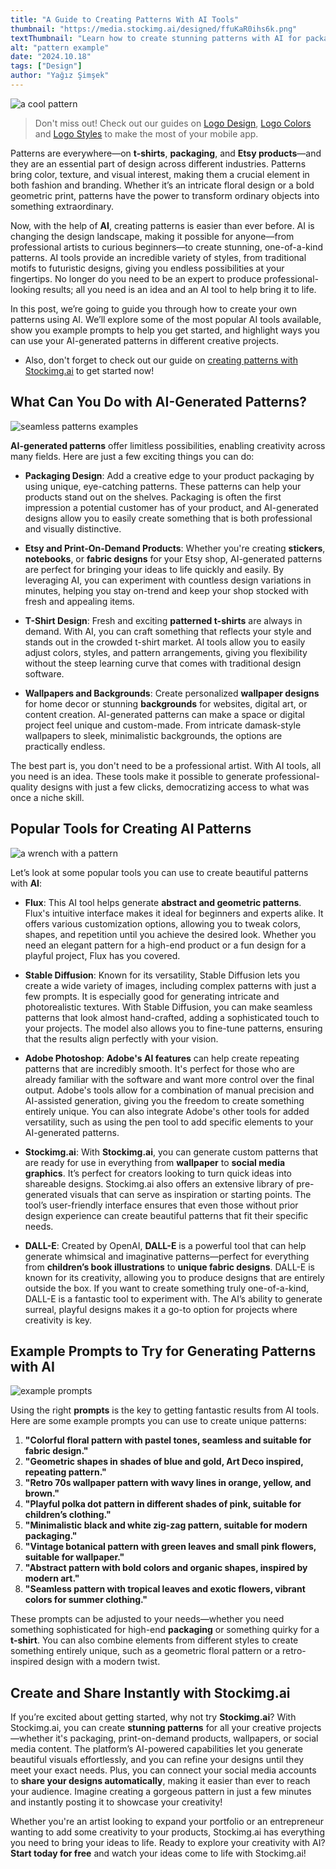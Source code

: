 ```yaml
---
title: "A Guide to Creating Patterns With AI Tools"
thumbnail: "https://media.stockimg.ai/designed/ffuKaR0ihs6k.png"
textThumbnail: "Learn how to create stunning patterns with AI for packaging, Etsy products, t-shirts, and more. Discover top AI tools and prompts to generate custom, creative designs effortlessly."
alt: "pattern example"
date: "2024.10.18"
tags: ["Design"]
author: "Yağız Şimşek"
---
```


![a cool pattern](https://media.stockimg.ai/designed/ffuKaR0ihs6k.png)

> Don't miss out! Check out our guides on [Logo Design](https://stockimg.ai/blog/logo-design), [Logo Colors](https://stockimg.ai/blog/logo-color) and [Logo Styles](https://stockimg.ai/blog/logo-styles) to make the most of your mobile app.

Patterns are everywhere—on **t-shirts**, **packaging**, and **Etsy products**—and they are an essential part of design across different industries. Patterns bring color, texture, and visual interest, making them a crucial element in both fashion and branding. Whether it’s an intricate floral design or a bold geometric print, patterns have the power to transform ordinary objects into something extraordinary.

Now, with the help of **AI**, creating patterns is easier than ever before. AI is changing the design landscape, making it possible for anyone—from professional artists to curious beginners—to create stunning, one-of-a-kind patterns. AI tools provide an incredible variety of styles, from traditional motifs to futuristic designs, giving you endless possibilities at your fingertips. No longer do you need to be an expert to produce professional-looking results; all you need is an idea and an AI tool to help bring it to life.

In this post, we’re going to guide you through how to create your own patterns using AI. We’ll explore some of the most popular AI tools available, show you example prompts to help you get started, and highlight ways you can use your AI-generated patterns in different creative projects.

- Also, don't forget to check out our guide on [creating patterns with Stockimg.ai]() to get started now! 

## What Can You Do with AI-Generated Patterns?

![seamless patterns examples](https://media.stockimg.ai/image/v2/VUFgZ-dueA32.png)

**AI-generated patterns** offer limitless possibilities, enabling creativity across many fields. Here are just a few exciting things you can do:

- **Packaging Design**: Add a creative edge to your product packaging by using unique, eye-catching patterns. These patterns can help your products stand out on the shelves. Packaging is often the first impression a potential customer has of your product, and AI-generated designs allow you to easily create something that is both professional and visually distinctive.

- **Etsy and Print-On-Demand Products**: Whether you're creating **stickers**, **notebooks**, or **fabric designs** for your Etsy shop, AI-generated patterns are perfect for bringing your ideas to life quickly and easily. By leveraging AI, you can experiment with countless design variations in minutes, helping you stay on-trend and keep your shop stocked with fresh and appealing items.

- **T-Shirt Design**: Fresh and exciting **patterned t-shirts** are always in demand. With AI, you can craft something that reflects your style and stands out in the crowded t-shirt market. AI tools allow you to easily adjust colors, styles, and pattern arrangements, giving you flexibility without the steep learning curve that comes with traditional design software.

- **Wallpapers and Backgrounds**: Create personalized **wallpaper designs** for home decor or stunning **backgrounds** for websites, digital art, or content creation. AI-generated patterns can make a space or digital project feel unique and custom-made. From intricate damask-style wallpapers to sleek, minimalistic backgrounds, the options are practically endless.

The best part is, you don't need to be a professional artist. With AI tools, all you need is an idea. These tools make it possible to generate professional-quality designs with just a few clicks, democratizing access to what was once a niche skill.

## Popular Tools for Creating AI Patterns

![a wrench with a pattern](https://media.stockimg.ai/image/v2/rwBLtlFGCHFb.png)

Let’s look at some popular tools you can use to create beautiful patterns with **AI**:

- **Flux**: This AI tool helps generate **abstract and geometric patterns**. Flux's intuitive interface makes it ideal for beginners and experts alike. It offers various customization options, allowing you to tweak colors, shapes, and repetition until you achieve the desired look. Whether you need an elegant pattern for a high-end product or a fun design for a playful project, Flux has you covered.

- **Stable Diffusion**: Known for its versatility, Stable Diffusion lets you create a wide variety of images, including complex patterns with just a few prompts. It is especially good for generating intricate and photorealistic textures. With Stable Diffusion, you can make seamless patterns that look almost hand-crafted, adding a sophisticated touch to your projects. The model also allows you to fine-tune patterns, ensuring that the results align perfectly with your vision.

- **Adobe Photoshop**: **Adobe's AI features** can help create repeating patterns that are incredibly smooth. It's perfect for those who are already familiar with the software and want more control over the final output. Adobe's tools allow for a combination of manual precision and AI-assisted generation, giving you the freedom to create something entirely unique. You can also integrate Adobe's other tools for added versatility, such as using the pen tool to add specific elements to your AI-generated patterns.

- **Stockimg.ai**: With **Stockimg.ai**, you can generate custom patterns that are ready for use in everything from **wallpaper** to **social media graphics**. It’s perfect for creators looking to turn quick ideas into shareable designs. Stockimg.ai also offers an extensive library of pre-generated visuals that can serve as inspiration or starting points. The tool’s user-friendly interface ensures that even those without prior design experience can create beautiful patterns that fit their specific needs.

- **DALL-E**: Created by OpenAI, **DALL-E** is a powerful tool that can help generate whimsical and imaginative patterns—perfect for everything from **children’s book illustrations** to **unique fabric designs**. DALL-E is known for its creativity, allowing you to produce designs that are entirely outside the box. If you want to create something truly one-of-a-kind, DALL-E is a fantastic tool to experiment with. The AI’s ability to generate surreal, playful designs makes it a go-to option for projects where creativity is key.

## Example Prompts to Try for Generating Patterns with AI

![example prompts](https://media.stockimg.ai/image/v2/waSvIXObs34Y.png)

Using the right **prompts** is the key to getting fantastic results from AI tools. Here are some example prompts you can use to create unique patterns:

1. **"Colorful floral pattern with pastel tones, seamless and suitable for fabric design."**
2. **"Geometric shapes in shades of blue and gold, Art Deco inspired, repeating pattern."**
3. **"Retro 70s wallpaper pattern with wavy lines in orange, yellow, and brown."**
4. **"Playful polka dot pattern in different shades of pink, suitable for children’s clothing."**
5. **"Minimalistic black and white zig-zag pattern, suitable for modern packaging."**
6. **"Vintage botanical pattern with green leaves and small pink flowers, suitable for wallpaper."**
7. **"Abstract pattern with bold colors and organic shapes, inspired by modern art."**
8. **"Seamless pattern with tropical leaves and exotic flowers, vibrant colors for summer clothing."**

These prompts can be adjusted to your needs—whether you need something sophisticated for high-end **packaging** or something quirky for a **t-shirt**. You can also combine elements from different styles to create something entirely unique, such as a geometric floral pattern or a retro-inspired design with a modern twist.

## Create and Share Instantly with Stockimg.ai

If you’re excited about getting started, why not try **Stockimg.ai**? With Stockimg.ai, you can create **stunning patterns** for all your creative projects—whether it's packaging, print-on-demand products, wallpapers, or social media content. The platform’s AI-powered capabilities let you generate beautiful visuals effortlessly, and you can refine your designs until they meet your exact needs. Plus, you can connect your social media accounts to **share your designs automatically**, making it easier than ever to reach your audience. Imagine creating a gorgeous pattern in just a few minutes and instantly posting it to showcase your creativity!

Whether you're an artist looking to expand your portfolio or an entrepreneur wanting to add some creativity to your products, Stockimg.ai has everything you need to bring your ideas to life. Ready to explore your creativity with AI? **Start today for free** and watch your ideas come to life with Stockimg.ai!